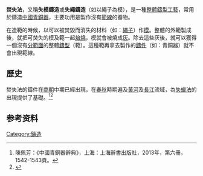 '''焚失法'''，又稱'''失模鑄造'''或'''失繩鑄造'''（如以繩子為模），是一種[[整體鑄型|整體鑄型]][[工藝|工藝]]，常用於鑄造[[中國青銅器|中國青銅器]]，主要功用是製作沒有[[範線|範線]]的器物。

在造範的時候，以可以被焚毀而消失的材料（如：[[繩子|繩子]]）作[[模_(鑄造工具)|模]]。整體的外範製成後，就把可焚失的模及範一起[[焙燒|焙燒]]，模就會被燒成[[灰|灰]]。除去這些灰後，就可以獲得一個沒有[[分範面|分範面]]的整體[[鑄型|鑄型]]（範）。這種範再拿去製作的[[鑄件|鑄件]]（如：青銅器）就不會出現範線。

==歷史==
焚失法的鑄件在[[商朝|商朝]]中期已經出現，在[[春秋|春秋]]時期遍及[[黃河|黃河]]及[[長江|長江]]流域，為[[失蠟法|失蠟法]]的出現提供了基礎。<ref>陳佩芳：《中國青銅器辭典》，上海：上海辭書出版社，2013年，第六冊，1542-1543頁。</ref><ref>{{Cite web |url=https://www.youtube.com/watch?v=msHz-MY-Iu8 |title=中国记忆_国家宝藏-曾侯乙尊盘 |access-date=2015-06-17 |archive-date=2016-03-17 |archive-url=https://web.archive.org/web/20160317053736/https://www.youtube.com/watch?v=msHz-MY-Iu8 |dead-url=no }}</ref>

== 参考资料 ==
{{reflist}}
{{青銅器工藝}}

[[Category:鑄造|Category:鑄造]]